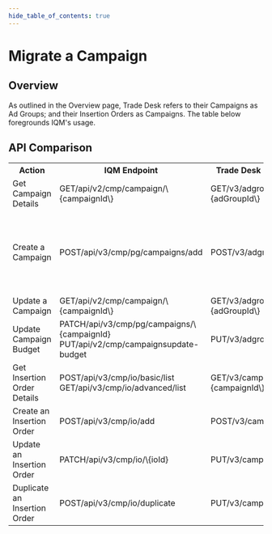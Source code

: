 ```yaml
---
hide_table_of_contents: true
---
```


# Migrate a Campaign

## Overview

As outlined in the Overview page, Trade Desk refers to their Campaigns as Ad Groups; and their Insertion Orders as Campaigns. The table below foregrounds IQM's usage.

## API Comparison

<center>
<table className='endpointTable'>
<th>Action</th>
<th>IQM Endpoint</th>
<th style={{textWrap: 'nowrap' }}>Trade Desk Endpoint</th>
<th>Notes</th>
<tr>
  <td>Get Campaign Details</td>
  <td><span class="badge badge--primary">GET</span><span class="path-text">/api/v2/cmp/campaign/\{campaignId\}</span></td>
  <td><span class="badge badge--primary">GET</span><span class="path-text">/v3/adgroup/\{adGroupId\}</span></td>
  <td></td>
</tr>
<tr>
  <td>Create a Campaign</td>
  <td><span class="badge badge--success">POST</span><span class="path-text">/api/v3/cmp/pg/campaigns/add</span></td>
  <td><span class="badge badge--success">POST</span><span class="path-text">/v3/adgroup</span></td>
  <td>IQM API requires an uploaded Creative and an existing Insertion Order in order to create a Camapaign. See the [Create a Campaign](/docs/Quickstart%20Guides/Upload-Creative-and-Create-a-Campaign-API-Quickstart-Guide) quickstart guide for detailed instructions.</td>
</tr>
<tr>
  <td>Update a Campaign</td>
  <td><span class="badge badge--primary">GET</span><span class="path-text">/api/v2/cmp/campaign/\{campaignId\}</span></td>
  <td><span class="badge badge--primary">GET</span><span class="path-text">/v3/adgroup/\{adGroupId\}</span></td>
  <td></td>
</tr>
<tr>
  <td>Update Campaign Budget</td>
  <td><span class="badge badge--info">PATCH</span><span class="path-text">/api/v3/cmp/pg/campaigns/\{campaignId}</span> <br /><span class="badge badge--warning">PUT</span><span class="path-text">/api/v2/cmp/campaignsupdate-budget</span></td>
  <td><span class="badge badge--warning">PUT</span><span class="path-text">/v3/adgroup</span></td>
  <td>Campaign budget is set in Create a Campaign endpoint. It can be changed via the Update PG Campaign or Change Campaign Budget endpoints.</td>
</tr>
<tr>
  <td>Get Insertion Order Details</td>
  <td><span class="badge badge--success">POST</span><span class="path-text">/api/v3/cmp/io/basic/list</span> <br /><span class="badge badge--primary">GET</span><span class="path-text">/api/v3/cmp/io/advanced/list</span></td>
  <td><span class="badge badge--primary">GET</span><span class="path-text">/v3/campaign/\{campaignId\}</span></td>
  <td></td>
</tr>
<tr>
  <td>Create an Insertion Order</td>
  <td><span class="badge badge--success">POST</span><span class="path-text">/api/v3/cmp/io/add</span></td>
  <td><span class="badge badge--success">POST</span><span class="path-text">/v3/campaign</span></td>
  <td></td>
</tr>
<tr>
  <td>Update an Insertion Order</td>
  <td><span class="badge badge--info">PATCH</span><span class="path-text">/api/v3/cmp/io/\{ioId}</span></td>
  <td><span class="badge badge--warning">PUT</span><span class="path-text">/v3/campaign</span></td>
  <td></td>
</tr>
<tr>
  <td>Duplicate an Insertion Order</td>
  <td><span class="badge badge--success">POST</span><span class="path-text">/api/v3/cmp/io/duplicate</span></td>
  <td><span class="badge badge--warning">PUT</span><span class="path-text">/v3/campaign/clone</span></td>
  <td>Duplicates Insertion Order and specified Campaigns.</td>
</tr>
</table></center>
